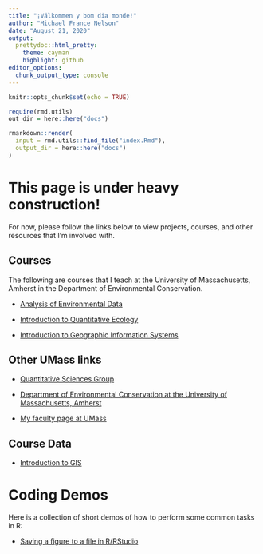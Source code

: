```yaml
---
title: "¡Välkommen y bom dia monde!"
author: "Michael France Nelson"
date: "August 21, 2020"
output:
  prettydoc::html_pretty:
    theme: cayman
    highlight: github
editor_options: 
  chunk_output_type: console
---
```


```r
knitr::opts_chunk$set(echo = TRUE)
```


```r
require(rmd.utils)
out_dir = here::here("docs")

rmarkdown::render(
  input = rmd.utils::find_file("index.Rmd"),
  output_dir = here::here("docs")
)
```


# This page is under heavy construction!

For now, please follow the links below to view projects, courses, and other resources that I'm involved with.

## Courses

The following are courses that I teach at the University of Massachusetts, Amherst in the Department of Environmental Conservation.

- [Analysis of Environmental Data](/eco_602_634_2020/)

- [Introduction to Quantitative Ecology](/intro_quant_ecol/)

- [Introduction to Geographic Information Systems](/intro_gis/)


## Other UMass links

- [Quantitative Sciences Group](/umass_qsg/)

- [Department of Environmental Conservation at the University of Massachusetts, Amherst](https://eco.umass.edu/)

- [My faculty page at UMass](https://eco.umass.edu/people/faculty/nelson-michael/)


## Course Data

- [Introduction to GIS](/intro_gis/)


# Coding Demos

Here is a collection of short demos of how to perform some common tasks in R:

- [Saving a figure to a file in R/RStudio](r_demos/save_figures_demo.html)
